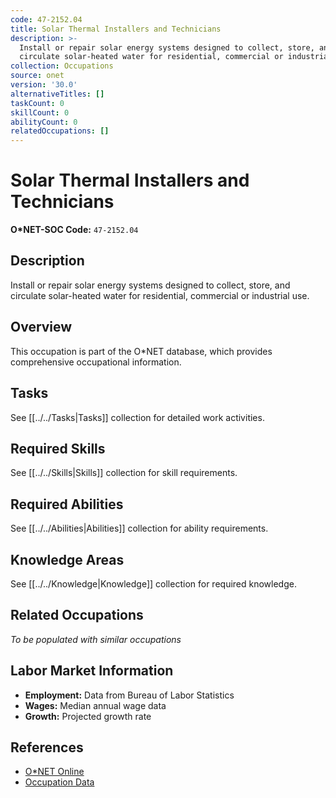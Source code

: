 ```yaml
---
code: 47-2152.04
title: Solar Thermal Installers and Technicians
description: >-
  Install or repair solar energy systems designed to collect, store, and
  circulate solar-heated water for residential, commercial or industrial use.
collection: Occupations
source: onet
version: '30.0'
alternativeTitles: []
taskCount: 0
skillCount: 0
abilityCount: 0
relatedOccupations: []
---
```

# Solar Thermal Installers and Technicians

**O*NET-SOC Code:** `47-2152.04`

## Description

Install or repair solar energy systems designed to collect, store, and circulate solar-heated water for residential, commercial or industrial use.

## Overview

This occupation is part of the O*NET database, which provides comprehensive occupational information.

## Tasks

See [[../../Tasks|Tasks]] collection for detailed work activities.

## Required Skills

See [[../../Skills|Skills]] collection for skill requirements.

## Required Abilities

See [[../../Abilities|Abilities]] collection for ability requirements.

## Knowledge Areas

See [[../../Knowledge|Knowledge]] collection for required knowledge.

## Related Occupations

*To be populated with similar occupations*

## Labor Market Information

- **Employment:** Data from Bureau of Labor Statistics
- **Wages:** Median annual wage data
- **Growth:** Projected growth rate

## References

- [O*NET Online](https://www.onetonline.org/link/summary/47-2152.04)
- [Occupation Data](https://www.onetcenter.org/)
